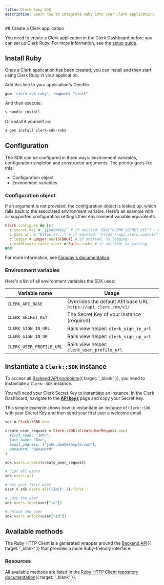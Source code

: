 ```yaml
---
title: Clerk Ruby SDK
description: Learn how to integrate Ruby into your Clerk application.
---
```


<Steps>
  ## Create a Clerk application

  You need to create a Clerk application in the Clerk Dashboard before you can set up Clerk Ruby. For more information, see the [setup guide](/docs/quickstarts/setup-clerk).

  ## Install Ruby

  Once a Clerk application has been created, you can install and then start using Clerk Ruby in your application.

  Add this line to your application's Gemfile.

  ```ruby
  gem 'clerk-sdk-ruby', require: "clerk"
  ```

  And then execute:

  ```sh {{ filename: 'terminal' }}
  $ bundle install
  ```

  Or install it yourself as:

  ```sh {{ filename: 'terminal' }}
  $ gem install clerk-sdk-ruby
  ```

  ## Configuration

  The SDK can be configured in three ways: environment variables, configuration singleton and constructor arguments. The priority goes like this:

  - Configuration object
  - Environment variables

  ### Configuration object

  If an argument is not provided, the configuration object is looked up, which falls back to the associated environment variable. Here's an example with all supported configuration settings their environment variable equivalents:

  ```ruby
  Clerk.configure do |c|
    c.secret_key = `{{secret}}` # if omitted: ENV["CLERK_SECRET_KEY"] - API calls will fail if unset
    c.base_url = "https://..." # if omitted: "https://api.clerk.com/v1/"
    c.logger = Logger.new(STDOUT) # if omitted, no logging
    c.middleware_cache_store = Rails.cache # if omitted: no caching
  end
  ```

  For more information, see [Faraday's documentation](https://lostisland.github.io/faraday/#/).

  ### Environment variables

  Here's a list of all environment variables the SDK uses:

  | Variable name | Usage |
  | - | - |
  | `CLERK_API_BASE` | Overrides the default API base URL: `https://api.clerk.com/v1/` |
  | `CLERK_SECRET_KEY` | The Secret Key of your instance (required) |
  | `CLERK_SIGN_IN_URL` | Rails view helper: `clerk_sign_in_url` |
  | `CLERK_SIGN_IN_UP` | Rails view helper: `clerk_sign_up_url` |
  | `CLERK_USER_PROFILE_URL` | Rails view helper: `clerk_user_profile_url` |

  ## Instantiate a `Clerk::SDK` instance

  To access all [Backend API endpoints](/docs/reference/backend-api){{ target: '_blank' }}, you need to instantiate a `Clerk::SDK` instance.

  You will need your Clerk Secret Key to instantiate an instance. In the Clerk Dashboard, navigate to the [**API keys**](https://dashboard.clerk.com/last-active?path=api-keys) page and copy your Secret Key.

  This simple example shows how to instantiate an instance of `Clerk::SDK` with your Secret Key and then send your first user a welcome email.

  ```ruby
  sdk = Clerk::SDK.new

  create_user_requset = Clerk::SDK::CreateUserRequest.new(
    first_name: "John",
    last_name: "Doe",
    email_address: ["john.doe@example.com"],
    password: "password"
  )

  sdk.users.create(create_user_request)

  # List all users
  sdk.users.all

  # Get your first user
  user = sdk.users.all(limit: 1).first

  # Lock the user
  sdk.users.lock(user["id"])

  # Unlock the user
  sdk.users.unlock(user["id"])
  ```
</Steps>

## Available methods

The Ruby HTTP Client is a generated wrapper around the [Backend API](/docs/reference/backend-api){{ target: '_blank' }} that provides a more Ruby-friendly interface.

### Resources

All available methods are listed in the [Ruby HTTP Client repository documentation](https://github.com/clerk/clerk-ruby-http-client/){{ target: '_blank' }}.
